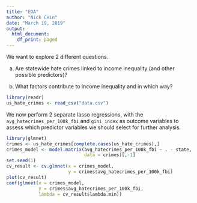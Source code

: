 ```yaml
---
title: "EDA"
author: "Nick CHin"
date: "March 19, 2019"
output:
  html_document:
    df_print: paged
---
```


We want to explore 2 different questions.

a. Are statewide hate crimes linked to income inequality (and other possible predictors)?

b. What factors contribute to income inequality and in which way?

```r
library(readr)
us_hate_crimes <- read_csv("data.csv")
```

We now perform 2 separate lasso regressions, with the `avg_hatecrimes_per_100k_fbi` and `gini_index` as outcome variables to assess which predictor variables we should select for further analysis.
```r
library(glmnet)
crimes <- us_hate_crimes[complete.cases(us_hate_crimes),]
crimes_model <- model.matrix(avg_hatecrimes_per_100k_fbi ~ . - state,
                             data = crimes)[,-1]
set.seed(1)
cv_result <- cv.glmnet(x = crimes_model, 
                       y = crimes$avg_hatecrimes_per_100k_fbi)
plot(cv_result)
coef(glmnet(x = crimes_model, 
            y = crimes$avg_hatecrimes_per_100k_fbi, 
            lambda = cv_result$lambda.min))
```

